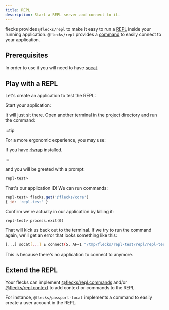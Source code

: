 ```yaml
---
title: REPL
description: Start a REPL server and connect to it.
---
```



flecks provides `@flecks/repl` to make it easy to run a
[REPL](https://en.wikipedia.org/wiki/Read%E2%80%93eval%E2%80%93print_loop) inside your running
application. `@flecks/repl` provides a [command](./cli#repl) to easily connect to your application.

## Prerequisites

In order to use it you will need to have [socat](https://manpages.org/socat).

## Play with a REPL

Let's create an application to test the REPL:

<Create type="app" pkg="repl-test" />

<Execute headless cmd="flecks add -d @flecks/repl" />

<Run headless cmd="start">
  Start your application:
</Run>

It will just sit there. Open another terminal in the project directory and run the command:

<Execute headless cmd="flecks repl" />

:::tip

For a more ergonomic experience, you may use:

<Execute headless cmd="flecks repl -r" />

If you have [rlwrap](https://manpages.org/rlwrap) installed.

:::

and you will be greeted with a prompt:

```
repl-test>
```

That's our application ID! We can run commands:

```js
repl-test> flecks.get('@flecks/core')
{ id: 'repl-test' }
```

Confirm we're actually in our application by killing it:

```
repl-test> process.exit(0)
```

That will kick us back out to the terminal. If we try to run the command again, we'll get an error
that looks something like this:

```bash
[...] socat[...] E connect(5, AF=1 "/tmp/flecks/repl-test/repl/repl-test-[...].sock", 57): Connection refused
```

This is because there's no application to connect to anymore.

## Extend the REPL

Your flecks can implement [@flecks/repl.commands](./flecks/hooks#flecksreplcommands) and/or
[@flecks/repl.context](./flecks/hooks#flecksreplcontext) to add context or commands to the REPL.

For instance, `@flecks/passport-local` implements a command to easily create a user account in
the REPL.
